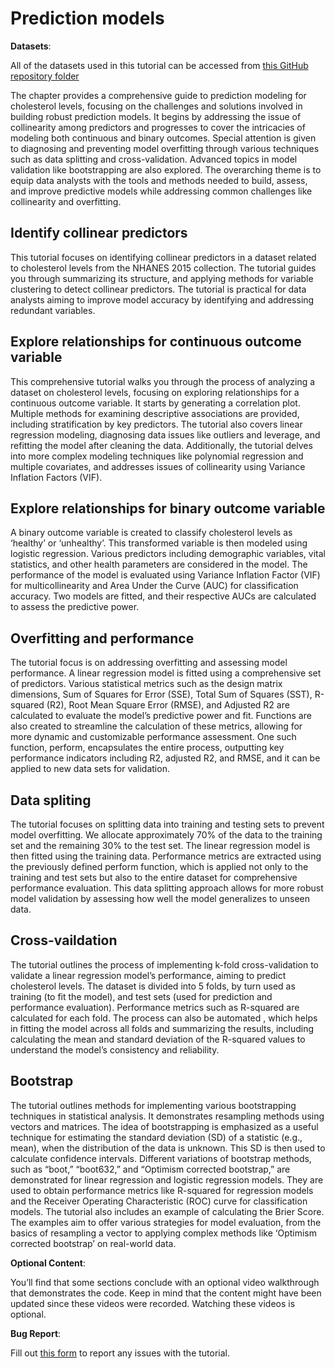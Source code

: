 # Prediction models

::: callout-important
**Datasets**:

All of the datasets used in this tutorial can be accessed from [this GitHub repository folder](https://github.com/ehsanx/EpiMethods/tree/main/Data/predictivefactors)
:::

The chapter provides a comprehensive guide to prediction modeling for cholesterol levels, focusing on the challenges and solutions involved in building robust prediction models. It begins by addressing the issue of collinearity among predictors and progresses to cover the intricacies of modeling both continuous and binary outcomes. Special attention is given to diagnosing and preventing model overfitting through various techniques such as data splitting and cross-validation. Advanced topics in model validation like bootstrapping are also explored. The overarching theme is to equip data analysts with the tools and methods needed to build, assess, and improve predictive models while addressing common challenges like collinearity and overfitting.

## Identify collinear predictors

This tutorial focuses on identifying collinear predictors in a dataset related to cholesterol levels from the NHANES 2015 collection. The tutorial guides you through summarizing its structure, and applying methods for variable clustering to detect collinear predictors. The tutorial is practical for data analysts aiming to improve model accuracy by identifying and addressing redundant variables.

## Explore relationships for continuous outcome variable

This comprehensive tutorial walks you through the process of analyzing a dataset on cholesterol levels, focusing on exploring relationships for a continuous outcome variable. It starts by generating a correlation plot. Multiple methods for examining descriptive associations are provided, including stratification by key predictors. The tutorial also covers linear regression modeling, diagnosing data issues like outliers and leverage, and refitting the model after cleaning the data. Additionally, the tutorial delves into more complex modeling techniques like polynomial regression and multiple covariates, and addresses issues of collinearity using Variance Inflation Factors (VIF). 

## Explore relationships for binary outcome variable

A binary outcome variable is created to classify cholesterol levels as 'healthy' or 'unhealthy'. This transformed variable is then modeled using logistic regression. Various predictors including demographic variables, vital statistics, and other health parameters are considered in the model. The performance of the model is evaluated using Variance Inflation Factor (VIF) for multicollinearity and Area Under the Curve (AUC) for classification accuracy. Two models are fitted, and their respective AUCs are calculated to assess the predictive power. 

## Overfitting and performance

The tutorial focus is on addressing overfitting and assessing model performance. A linear regression model is fitted using a comprehensive set of predictors. Various statistical metrics such as the design matrix dimensions, Sum of Squares for Error (SSE), Total Sum of Squares (SST), R-squared (R2), Root Mean Square Error (RMSE), and Adjusted R2 are calculated to evaluate the model's predictive power and fit. Functions are also created to streamline the calculation of these metrics, allowing for more dynamic and customizable performance assessment. One such function, perform, encapsulates the entire process, outputting key performance indicators including R2, adjusted R2, and RMSE, and it can be applied to new data sets for validation.

## Data spliting

The tutorial focuses on splitting data into training and testing sets to prevent model overfitting. We allocate approximately 70% of the data to the training set and the remaining 30% to the test set. The linear regression model is then fitted using the training data. Performance metrics are extracted using the previously defined perform function, which is applied not only to the training and test sets but also to the entire dataset for comprehensive performance evaluation. This data splitting approach allows for more robust model validation by assessing how well the model generalizes to unseen data.

## Cross-vaildation

The tutorial outlines the process of implementing k-fold cross-validation to validate a linear regression model's performance, aiming to predict cholesterol levels. The dataset is divided into 5 folds, by turn used as training (to fit the model), and test sets (used for prediction and performance evaluation). Performance metrics such as R-squared are calculated for each fold. The process can also be automated , which helps in fitting the model across all folds and summarizing the results, including calculating the mean and standard deviation of the R-squared values to understand the model's consistency and reliability.

## Bootstrap

The tutorial outlines methods for implementing various bootstrapping techniques in statistical analysis. It demonstrates resampling methods using vectors and matrices. The idea of bootstrapping is emphasized as a useful technique for estimating the standard deviation (SD) of a statistic (e.g., mean), when the distribution of the data is unknown. This SD is then used to calculate confidence intervals. Different variations of bootstrap methods, such as "boot," "boot632," and "Optimism corrected bootstrap," are demonstrated for linear regression and logistic regression models. They are used to obtain performance metrics like R-squared for regression models and the Receiver Operating Characteristic (ROC) curve for classification models. The tutorial also includes an example of calculating the Brier Score. The examples aim to offer various strategies for model evaluation, from the basics of resampling a vector to applying complex methods like 'Optimism corrected bootstrap' on real-world data.

::: callout-tip
**Optional Content**:

You'll find that some sections conclude with an optional video walkthrough that demonstrates the code. Keep in mind that the content might have been updated since these videos were recorded. Watching these videos is optional.
:::

::: callout-warning
**Bug Report**:

Fill out [this form](https://forms.gle/YSwuiebtb1E9wjHu9) to report any issues with the tutorial.
:::
